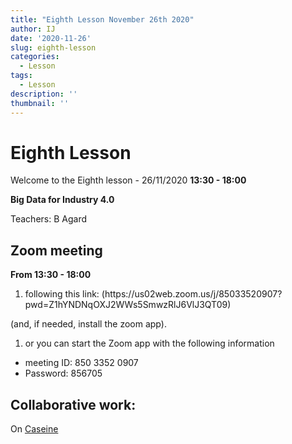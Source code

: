 ```yaml
---
title: "Eighth Lesson November 26th 2020"
author: IJ
date: '2020-11-26'
slug: eighth-lesson
categories:
  - Lesson
tags:
  - Lesson
description: ''
thumbnail: ''
---
```


# Eighth Lesson

Welcome to the Eighth lesson - 26/11/2020 **13:30 - 18:00**

**Big Data for Industry 4.0**

Teachers: B Agard

## Zoom meeting

**From 13:30 - 18:00**

1. following this link: (https://us02web.zoom.us/j/85033520907?pwd=Z1hYNDNqOXJ2WWs5SmwzRlJ6VlJ3QT09)

(and, if needed, install the zoom app).

1. or you can start the Zoom app with the following information
  + meeting ID: 850 3352 0907
  + Password: 856705


## Collaborative work:

On [Caseine](https://moodle.caseine.org/course/view.php?id=644&section=0#section-11)





